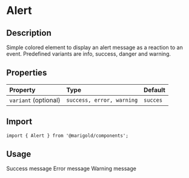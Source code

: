 
<Meta title="Components/Content/Alert" />

# Alert

## Description

Simple colored element to display an alert message as a reaction to an event.
Predefined variants are info, success, danger and warning.

## Properties

| Property             | Type                      | Default  |
| :------------------- | :------------------------ | :------- |
| `variant` (optional) | `success, error, warning` | `succes` |

## Import

```tsx
import { Alert } from '@marigold/components';
```

## Usage

<Canvas>
  <Story name="Success">
    <Alert>
      <Text>Success message</Text>
    </Alert>
  </Story>
  <Story name="Error">
    <Alert variant="error">
      <Text>Error message</Text>
    </Alert>
  </Story>
  <Story name="Warning">
    <Alert variant="warning">
      <Text>Warning message</Text>
    </Alert>
  </Story>
</Canvas>
